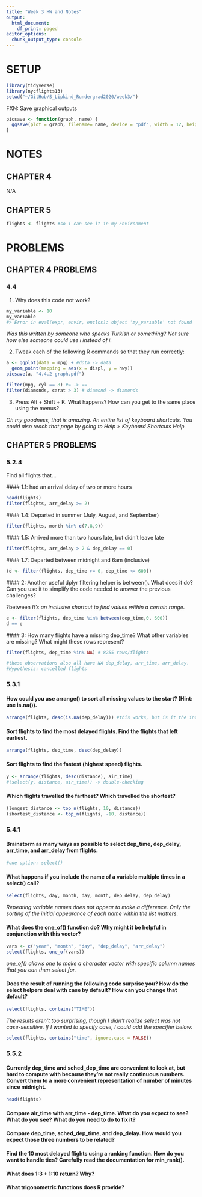 ```yaml
---
title: "Week 3 HW and Notes"
output:
  html_document:
    df_print: paged
editor_options:
  chunk_output_type: console
---
```

# SETUP
```r
library(tidyverse)
library(nycflights13)
setwd("~/GitHub/S_Lipkind_Rundergrad2020/week3/")
```

FXN: Save graphical outputs
```r
picsave <- function(graph, name) {
  ggsave(plot = graph, filename= name, device = "pdf", width = 12, height = 8, path = "~/GitHub/S_Lipkind_Rundergrad2020/week3/pics/")
}
```

# NOTES

## CHAPTER 4
  N/A
  
## CHAPTER 5

```r
flights <- flights #so I can see it in my Environment
```

  
# PROBLEMS
## CHAPTER 4 PROBLEMS

### 4.4

1. Why does this code not work?

```r
my_variable <- 10
my_varıable
#> Error in eval(expr, envir, enclos): object 'my_varıable' not found
```

_Was this written by someone who speaks Turkish or something? Not sure how else someone could use *ı* instead of *i*._

2. Tweak each of the following R commands so that they run correctly:

```r
a <- ggplot(data = mpg) + #dota -> data
  geom_point(mapping = aes(x = displ, y = hwy))
picsave(a, "4.4.2 graph.pdf")

filter(mpg, cyl == 8) #= -> ==
filter(diamonds, carat > 3) # diamond -> diamonds

```

3. Press Alt + Shift + K. What happens? How can you get to the same place using the menus?

*Oh my goodness, that is amazing. An entire list of keyboard shortcuts. You could also reach that page by going to Help > Keyboard Shortcuts Help.*

## CHAPTER 5 PROBLEMS

### 5.2.4

Find all flights that...

  #### 1.1: had an arrival delay of two or more hours
  
```r
head(flights)
filter(flights, arr_delay >= 2)
```
  
  #### 1.4: Departed in summer (July, August, and September)
  
```r
filter(flights, month %in% c(7,8,9))
```

  #### 1.5: Arrived more than two hours late, but didn’t leave late

```r
filter(flights, arr_delay > 2 & dep_delay == 0)
```

  #### 1.7: Departed between midnight and 6am (inclusive)
  
```r
(d <- filter(flights, dep_time >= 0, dep_time <= 600))
```
  
  #### 2: Another useful dplyr filtering helper is between(). What does it do? Can you use it to simplify the code needed to answer the previous challenges?

?between
*It's an inclusive shortcut to find values within a certain range.*
```r
e <- filter(flights, dep_time %in% between(dep_time,0, 600))
d == e
```

  #### 3: How many flights have a missing dep_time? What other variables are missing? What might these rows represent?

```r
filter(flights, dep_time %in% NA) # 8255 rows/flights

#these observations also all have NA dep_delay, arr_time, arr_delay.
#Hypothesis: cancelled flights
```

  
### 5.3.1

#### How could you use arrange() to sort all missing values to the start? (Hint: use is.na()).
```r
arrange(flights, desc(is.na(dep_delay))) #this works, but is it the intended solution?
```

#### Sort flights to find the most delayed flights. Find the flights that left earliest.
```r
arrange(flights, dep_time, desc(dep_delay))
```

#### Sort flights to find the fastest (highest speed) flights.
```r
y <- arrange(flights, desc(distance), air_time)
#(select(y, distance, air_time)) -> double-checking
```

#### Which flights travelled the farthest? Which travelled the shortest?
```r
(longest_distance <- top_n(flights, 10, distance))
(shortest_distance <- top_n(flights, -10, distance))
```
 
 
### 5.4.1

#### Brainstorm as many ways as possible to select dep_time, dep_delay, arr_time, and arr_delay from flights.
```r
#one option: select()
```

#### What happens if you include the name of a variable multiple times in a select() call?
```r
select(flights, day, month, day, month, dep_delay, dep_delay)
```
*Repeating variable names does not appear to make a difference. Only the sorting of the initial appearance of each name within the list matters.*

#### What does the one_of() function do? Why might it be helpful in conjunction with this vector?
```r
vars <- c("year", "month", "day", "dep_delay", "arr_delay") 
select(flights, one_of(vars))
```

*one_of() allows one to make a character vector with specific column names that you can then select for.*

#### Does the result of running the following code surprise you? How do the select helpers deal with case by default? How can you change that default?
```r
select(flights, contains("TIME"))
```

*The results aren't too surprising, though I didn't realize select was not case-sensitive.*
*If I wanted to specify case, I could add the specifier below:*
```r
select(flights, contains("time", ignore.case = FALSE))
```


### 5.5.2

#### Currently dep_time and sched_dep_time are convenient to look at, but hard to compute with because they’re not really continuous numbers. Convert them to a more convenient representation of number of minutes since midnight.
```r
head(flights)

```

#### Compare air_time with arr_time - dep_time. What do you expect to see? What do you see? What do you need to do to fix it?

#### Compare dep_time, sched_dep_time, and dep_delay. How would you expect those three numbers to be related?

#### Find the 10 most delayed flights using a ranking function. How do you want to handle ties? Carefully read the documentation for min_rank().

#### What does 1:3 + 1:10 return? Why?

#### What trigonometric functions does R provide?